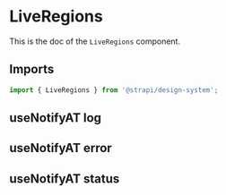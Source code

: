 

<Meta of={LiveRegionsStories} />

# LiveRegions

This is the doc of the `LiveRegions` component.

<ViewSource path="components/LiveRegions" />

## Imports

```js
import { LiveRegions } from '@strapi/design-system';
```

## useNotifyAT log

<Canvas of={LiveRegionsStories.Log} />

## useNotifyAT error

<Canvas of={LiveRegionsStories.Alert} />

## useNotifyAT status

<Canvas of={LiveRegionsStories.Status} />
